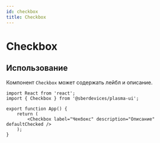 ```yaml
---
id: checkbox
title: Checkbox
---
```



# Checkbox
<Description name="Checkbox" />
<PropsTable name="Checkbox" />

## Использование
Компонент `Checkbox` может содержать лейбл и описание.

```tsx live
import React from 'react';
import { Checkbox } from '@sberdevices/plasma-ui';

export function App() {
    return (
        <Checkbox label="Чекбокс" description="Описание" defaultChecked />
    );
}
```
